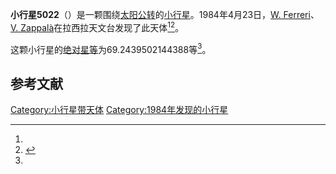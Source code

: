 {{Infobox planet
| bgcolour = #FFFFC0
| name = 5022 Roccapalumba
| symbol = 
| image = 
| caption = 
| discovery = yes
| discovery_ref = 
| discoverer = [[W._Ferreri|W. Ferreri]]、[[V._Zappalà|V. Zappalà]]
| discovery_site = [[拉西拉天文台|拉西拉天文台]] 
| discovered = 1984年4月23日
| designations = yes
| mp_name = 
| named_after = 
| alt_names = 1984 HE1/ 1969 RZ / 1986 TO4
| mp_category = [[主带小行星|主带小行星]]
| orbit_ref = <ref name="a">[http://ssd.jpl.nasa.gov/sbdb.cgi?sstr=5022 5022 Roccapalumba] {{Wayback|url=http://ssd.jpl.nasa.gov/sbdb.cgi?sstr=5022 |date=20201124011528 }}，小行星數據庫瀏覽器（JPL Small-Body Database Browser）－[[美国国家航空航天局|美国国家航空航天局]]喷气推进实验室</ref>
| epoch = 2456400.5 (2013年4月18日更新)
| aphelion = {{convert|3.429149312219013|AU|km|3|abbr=on|lk=out}}
| perihelion = {{convert|2.867713669766629|AU|km|3|abbr=on}}
| semimajor = {{convert|3.148431490992821|AU|km|3|abbr=on}}
| eccentricity = 0.089161165
| period = 2040.515031 [[日|日]]<br />5.59[[儒略年|儒略年]]
| avg_speed = 
| inclination = 11.05138905147816
| asc_node = 223.0777264327423
| mean_anomaly = 
| arg_peri = 69.2439502144388
| satellites = 
| physical_characteristics = yes
| dimensions = 
| mass = 
| density = 
| surface_grav = 
| escape_velocity = 
| sidereal_day = 
| axial_tilt = 
| pole_ecliptic_lat = 
| pole_ecliptic_lon = 
| albedo = 
| temperatures= 
| temp_name1 = 
| mean_temp_1 = 
| max_temp_1 = 
| temp_name2 = 
| max_temp_2 = 
| spectral_type = 
| abs_magnitude = 69.2439502144388
}}

'''小行星5022'''（{{lang-en|5022 Roccapalumba}}）是一颗围绕[[太阳|太阳]][[公转|公转]]的[[小行星|小行星]]。1984年4月23日，[[W._Ferreri|W. Ferreri]]、[[V._Zappalà|V. Zappalà]]在拉西拉天文台发现了此天体<ref name="a" /><ref>{{cite news|title=小行星列表|url=http://cfa-www.harvard.edu/iau/lists/NumberedMPs.txt|accessdate=2013-07-08|newspaper=哈佛大学|archive-date=2008-05-17|archive-url=https://web.archive.org/web/20080517010638/http://cfa-www.harvard.edu/iau/lists/NumberedMPs.txt|dead-url=no}}</ref>。

这颗小行星的[[绝对星等|绝对星等]]为69.2439502144388等<ref name="a" />。

==参考文献==
{{reflist}}
{{Minor Planet Number|[[小行星5021|小行星5021]]|[[小行星5023|小行星5023]]}}

{{小天体}}

[[Category:小行星带天体|Category:小行星带天体]]
[[Category:1984年发现的小行星|Category:1984年发现的小行星]]

{{asteroid-stub}}